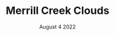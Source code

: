 ---
title: Merrill Creek Clouds
date: August 4 2022
thumb: /photos/8-4-22-merrill-creek/thumb.jpg
cover: /photos/8-4-22-merrill-creek/cover.jpg
image1: /photos/8-4-22-merrill-creek/01.jpg
image2: /photos/8-4-22-merrill-creek/02.jpg
image3: /photos/8-4-22-merrill-creek/03.jpg
image4: /photos/8-4-22-merrill-creek/04.jpg
image5: /photos/8-4-22-merrill-creek/05.jpg
---